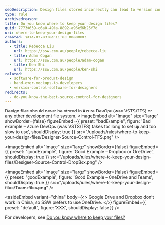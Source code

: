 ```yaml
---
seoDescription: Design files stored incorrectly can lead to version control issues and collaboration challenges.
type: rule
archivedreason:
title: Do you know where to keep your design files?
guid: 77730639-c6a0-490a-8892-a96e56b25f7d
uri: where-to-keep-your-design-files
created: 2014-03-03T04:11:03.0000000Z
authors:
  - title: Rebecca Liu
    url: https://ssw.com.au/people/rebecca-liu
  - title: Adam Cogan
    url: https://ssw.com.au/people/adam-cogan
  - title: Ken Shi
    url: https://ssw.com.au/people/ken-shi
related:
  - software-for-product-design
  - hand-over-mockups-to-developers
  - version-control-software-for-designers
redirects:
  - do-you-know-the-best-source-control-for-designers
---
```


Design files should never be stored in Azure DevOps (was VSTS/TFS) or any other development file system.
<imageEmbed
  alt="Image"
  size="large"
  showBorder={false}
  figureEmbed={{
    preset: "badExample",
    figure: 'Bad example – Azure DevOps (was VSTS/TFS) takes too long to set up and too slow to use',
    shouldDisplay: true
  }}
  src="/uploads/rules/where-to-keep-your-design-files/Designer-Source-Control-TFS.png"
/>

<imageEmbed
  alt="Image"
  size="large"
  showBorder={false}
  figureEmbed={{
    preset: "goodExample",
    figure: 'Good Example – Dropbox or OneDrive',
    shouldDisplay: true
  }}
  src="/uploads/rules/where-to-keep-your-design-files/Designer-Source-Control-DropBox.png"
/>

<imageEmbed
  alt="Image"
  size="large"
  showBorder={false}
  figureEmbed={{
    preset: "goodExample",
    figure: 'Good Example – OneDrive and Teams',
    shouldDisplay: true
  }}
  src="/uploads/rules/where-to-keep-your-design-files/Teamsfiles.png"
/>

<asideEmbed
  variant="china"
  body={<>
    Google Drive and Dropbox don’t work in China, so SSW prefers to use OneDrive.
  </>}
  figureEmbed={{
    preset: "default",
    figure: 'XXX',
    shouldDisplay: false
  }}
/>

For developers, see [Do you know where to keep your files?](/do-you-know-where-to-keep-your-files)